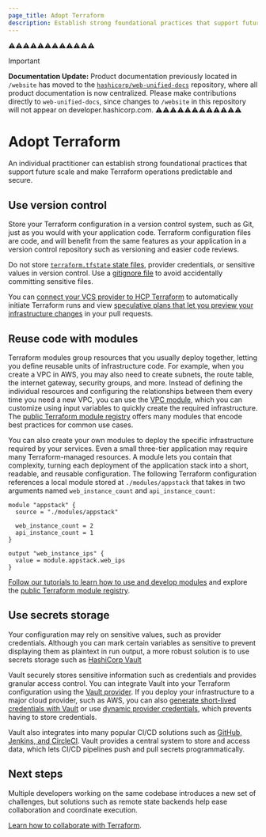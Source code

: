 ```yaml
---
page_title: Adopt Terraform
description: Establish strong foundational practices that support future scale and make Terraform operations predictable and secure. 
---
```


⚠️⚠️⚠️⚠️⚠️⚠️⚠️⚠️⚠️⚠️⚠️⚠️
> [!IMPORTANT]  
> **Documentation Update:** Product documentation previously located in `/website` has moved to the [`hashicorp/web-unified-docs`](https://github.com/hashicorp/web-unified-docs) repository, where all product documentation is now centralized. Please make contributions directly to `web-unified-docs`, since changes to `/website` in this repository will not appear on developer.hashicorp.com.
⚠️⚠️⚠️⚠️⚠️⚠️⚠️⚠️⚠️⚠️⚠️⚠️


# Adopt Terraform

An individual practitioner can establish strong foundational practices that support future scale and make Terraform operations predictable and secure. 

## Use version control

Store your Terraform configuration in a version control system, such as Git, just as you would with your application code. Terraform configuration files are code, and will benefit from the same features as your application in a version control repository such as versioning and easier code reviews.

<Warning>

Do not store [`terraform.tfstate` state files](/terraform/language/state), provider credentials, or sensitive values in version control. Use a [gitignore file](https://github.com/github/gitignore/blob/main/Terraform.gitignore) to avoid accidentally committing sensitive files. 

</Warning>

You can [connect your VCS provider to HCP Terraform](/terraform/cloud-docs/vcs) to automatically initiate Terraform runs and view [speculative plans that let you preview your infrastructure changes](/terraform/cloud-docs/run/ui#speculative-plans-on-pull-requests) in your pull requests. 

## Reuse code with modules

Terraform modules group resources that you usually deploy together, letting you define reusable units of infrastructure code. For example, when you create a VPC in AWS, you may also need to create subnets, the route table, the internet gateway, security groups, and more. Instead of defining the individual resources and configuring the relationships between them every time you need a new VPC, you can use the [VPC module](https://registry.terraform.io/modules/terraform-aws-modules/vpc/aws/latest), which you can customize using input variables to quickly create the required infrastructure. The [public Terraform module registry](https://registry.terraform.io/browse/modules) offers many modules that encode best practices for common use cases. 

You can also create your own modules to deploy the specific infrastructure required by your services. Even a small three-tier application may require many Terraform-managed resources. A module lets you contain that complexity, turning each deployment of the application stack into a short, readable, and reusable configuration. The following Terraform configuration references a local module stored at `./modules/appstack` that takes in two arguments named `web_instance_count` and `api_instance_count`:

```hcl
module "appstack" {
  source = "./modules/appstack"

  web_instance_count = 2
  api_instance_count = 1
}

output "web_instance_ips" {
  value = module.appstack.web_ips
}
```

[Follow our tutorials to learn how to use and develop modules](/terraform/tutorials/modules/module) and explore the [public Terraform module registry](https://registry.terraform.io/browse/modules). 

## Use secrets storage

Your configuration may rely on sensitive values, such as provider credentials. Although you can mark certain variables as sensitive to prevent displaying them as plaintext in run output, a more robust solution is to use secrets storage such as [HashiCorp Vault](/vault)

Vault securely stores sensitive information such as credentials and provides granular access control. You can integrate Vault into your Terraform configuration using the [Vault provider](https://registry.terraform.io/providers/hashicorp/vault/latest/docs/data-sources/generic_secret). If you deploy your infrastructure to a major cloud provider, such as AWS, you can also [generate short-lived credentials with Vault](/terraform/tutorials/secrets/secrets-vault) or use [dynamic provider credentials](/terraform/cloud-docs/workspaces/dynamic-provider-credentials), which prevents having to store credentials. 

Vault also integrates into many popular CI/CD solutions such as [GitHub, Jenkins, and CircleCI](/well-architected-framework/security/security-cicd-vault). Vault provides a central system to store and access data, which lets CI/CD pipelines push and pull secrets programmatically.

## Next steps

Multiple developers working on the same codebase introduces a new set of challenges, but solutions such as remote state backends help ease collaboration and coordinate execution. 

[Learn how to collaborate with Terraform](/terraform/intro/phases/collaborate).